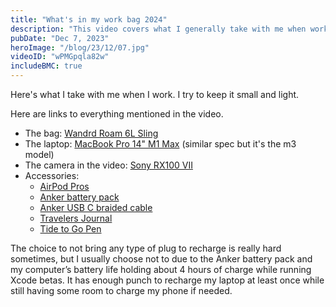 ```yaml
---
title: "What's in my work bag 2024"
description: "This video covers what I generally take with me when working away from the home for a short time."
pubDate: "Dec 7, 2023"
heroImage: "/blog/23/12/07.jpg"
videoID: "wPMGpqla82w"
includeBMC: true
---
```



Here's what I take with me when I work. I try to keep it small and light.

<AffiliateDisclaimer />
<YouTube id={frontmatter.videoID} />

Here are links to everything mentioned in the video.

- The bag: [Wandrd Roam 6L Sling](https://geni.us/wandrd6lsling)
- The laptop: [MacBook Pro 14" M1 Max](https://geni.us/cctplus-m3max) (similar spec but it's the m3 model)
- The camera in the video: [Sony RX100 VII](https://geni.us/cctpocketcam)
- Accessories:
  - [AirPod Pros](https://geni.us/0r2ZG)
  - [Anker battery pack](https://geni.us/AWJhN)
  - [Anker USB C braided cable](https://geni.us/K9jpMZx)
  - [Travelers Journal](https://geni.us/6yQyTr)
  - [Tide to Go Pen](https://geni.us/8jc9h)

The choice to not bring any type of plug to recharge is really hard sometimes, but I usually choose not to due to the Anker battery pack and my computer’s battery life holding about 4 hours of charge while running Xcode betas. It has enough punch to recharge my laptop at least once while still having some room to charge my phone if needed.
